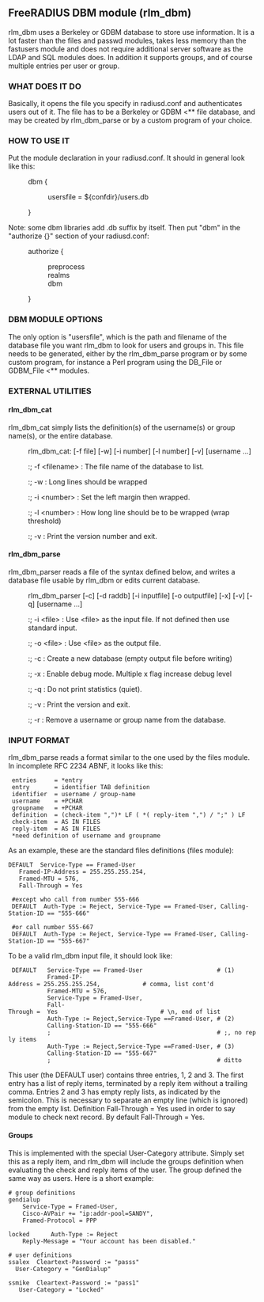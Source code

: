 ==FreeRADIUS DBM module (rlm_dbm)==
rlm_dbm uses a Berkeley or GDBM database to store use information. It is a lot faster than the files and passwd modules, takes less memory than the fastusers module and does not require additional server software as the LDAP and SQL modules does. In addition it supports groups, and of course multiple entries per user or group.

===WHAT DOES IT DO===
Basically, it opens the file you specify in radiusd.conf and authenticates users out of it. The file has to be a Berkeley or GDBM &lt;** file database, and may be created by rlm_dbm_parse or by a custom program of your choice. 

===HOW TO USE IT===
Put the module declaration in your radiusd.conf. It should in general look like this:
: dbm {
:: usersfile = ${confdir}/users.db
: }

Note: some dbm libraries add .db suffix by itself.
Then put "dbm" in the "authorize {}" section of your radiusd.conf:
: authorize {
:: preprocess
:: realms
:: dbm
: }

===DBM MODULE OPTIONS===
The only option is "usersfile", which is the path and filename of the database file you want rlm_dbm to look for users and groups in. This file needs to be generated, either by the rlm_dbm_parse program or by some custom program, for instance a Perl program using the DB_File or GDBM_File &lt;** modules.

===EXTERNAL UTILITIES===
====rlm_dbm_cat====
rlm_dbm_cat simply lists the definition(s) of the username(s) or group name(s), or the entire database.

: rlm_dbm_cat: [-f file] [-w] [-i number] [-l number] [-v] [username ...]
::; -f &lt;filename&gt; : The file name of the database to list.
::; -w : Long lines should be wrapped
::; -i &lt;number&gt; : Set the left margin then wrapped.
::; -l &lt;number&gt; : How long line should be to be wrapped (wrap threshold)
::; -v : Print the version number and exit.

====rlm_dbm_parse====
rlm_dbm_parser reads a file of the syntax defined below, and writes a database file usable by rlm_dbm or edits current database.

: rlm_dbm_parser [-c] [-d raddb] [-i inputfile] [-o outputfile] [-x] [-v] [-q] [username ...]
::; -i &lt;file&gt; : Use &lt;file&gt; as the input file. If not defined then use standard input.
::; -o &lt;file&gt; : Use &lt;file&gt; as the output file.
::; -c : Create a new database (empty output file before writing)
::; -x : Enable debug mode.  Multiple x flag increase debug level
::; -q : Do not print statistics (quiet).
::; -v : Print the version and exit.
::; -r : Remove a username or group name from the database.

===INPUT FORMAT===
rlm_dbm_parse reads a format similar to the one used by the files module. In incomplete RFC 2234 ABNF, it looks like this:
  entries     = *entry
  entry       = identifier TAB definition
  identifier  = username / group-name
  username    = +PCHAR
  groupname   = +PCHAR
  definition  = (check-item ",")* LF ( *( reply-item ",") / ";" ) LF
  check-item  = AS IN FILES
  reply-item  = AS IN FILES
  *need definition of username and groupname

As an example, these are the standard files definitions (files module):
 DEFAULT  Service-Type == Framed-User
    Framed-IP-Address = 255.255.255.254,
    Framed-MTU = 576,
    Fall-Through = Yes

  #except who call from number 555-666
  DEFAULT  Auth-Type := Reject, Service-Type == Framed-User, Calling-Station-ID == "555-666"

  #or call number 555-667
  DEFAULT  Auth-Type := Reject, Service-Type == Framed-User, Calling-Station-ID == "555-667"

To be a valid rlm_dbm input file, it should look like:
  DEFAULT   Service-Type == Framed-User                     # (1)
            Framed-IP-Address = 255.255.255.254,            # comma, list cont'd
            Framed-MTU = 576,
            Service-Type = Framed-User,
            Fall-Through =  Yes                             # \n, end of list
            Auth-Type := Reject,Service-Type ==Framed-User, # (2)
            Calling-Station-ID == "555-666"
            ;                                               # ;, no reply items
            Auth-Type := Reject,Service-Type ==Framed-User, # (3)
            Calling-Station-ID == "555-667"
            ;                                               # ditto

This user (the DEFAULT user) contains three entries, 1, 2 and 3. The first entry has a list of reply items, terminated by a reply item without a trailing comma. Entries 2 and 3 has empty reply lists, as indicated by the semicolon. This is necessary to separate an empty line (which is ignored) from the empty list. Definition Fall-Through = Yes used in order to say module to check next record. By default Fall-Through = Yes.

====Groups====
This is implemented with the special User-Category attribute. Simply set this as a reply item, and rlm_dbm will include the groups definition when evaluating the check and reply items of the user. The group defined the same way as users. Here is a short example:
 # group definitions
 gendialup
     Service-Type = Framed-User,
     Cisco-AVPair += "ip:addr-pool=SANDY",
     Framed-Protocol = PPP

 locked      Auth-Type := Reject
     Reply-Message = "Your account has been disabled."

 # user definitions
 ssalex  Cleartext-Password := "passs"
   User-Category = "GenDialup"

 ssmike  Cleartext-Password := "pass1"
    User-Category = "Locked"